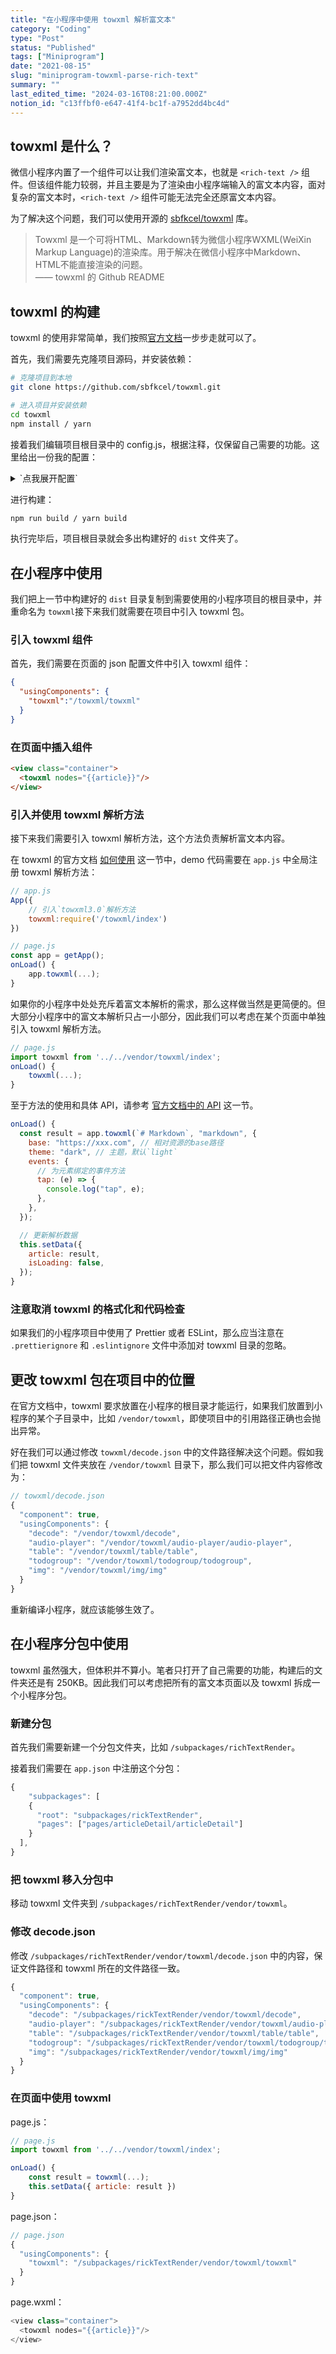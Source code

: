 ```yaml
---
title: "在小程序中使用 towxml 解析富文本"
category: "Coding"
type: "Post"
status: "Published"
tags: ["Miniprogram"]
date: "2021-08-15"
slug: "miniprogram-towxml-parse-rich-text"
summary: ""
last_edited_time: "2024-03-16T08:21:00.000Z"
notion_id: "c13ffbf0-e647-41f4-bc1f-a7952dd4bc4d"
---
```



## towxml 是什么？


微信小程序内置了一个组件可以让我们渲染富文本，也就是 `<rich-text />` 组件。但该组件能力较弱，并且主要是为了渲染由小程序端输入的富文本内容，面对复杂的富文本时，`<rich-text />` 组件可能无法完全还原富文本内容。


为了解决这个问题，我们可以使用开源的 [sbfkcel/towxml](https://github.com/sbfkcel/towxml) 库。


> Towxml 是一个可将HTML、Markdown转为微信小程序WXML(WeiXin Markup Language)的渲染库。用于解决在微信小程序中Markdown、HTML不能直接渲染的问题。  
> —— towxml 的 Github README


## towxml 的构建


towxml 的使用非常简单，我们按照[官方文档](https://github.com/sbfkcel/towxml/wiki)一步步走就可以了。


首先，我们需要先克隆项目源码，并安装依赖：


```bash
# 克隆项目到本地
git clone https://github.com/sbfkcel/towxml.git

# 进入项目并安装依赖
cd towxml
npm install / yarn
```


接着我们编辑项目根目录中的 config.js，根据注释，仅保留自己需要的功能。这里给出一份我的配置：

<details>
<summary>`点我展开配置`</summary>

```javascript
module.exports = {
    // LaTex公式、yuml解析服务架设参见 https://github.com/sbfkcel/markdown-server

    // 数学公式解析API
    latex:{
        api:'http://towxml.vvadd.com/?tex'
    },

    // yuml图解析APPI
    yuml:{
        api:'http://towxml.vvadd.com/?yuml'
    },

    // markdown解析配置，保留需要的选项即可
    markdown:[
        'sub',                      // 下标支持
        'sup',                      // 上标支持
        'ins',                      // 文本删除线支持
        'mark',                     // 文本高亮支持
        'emoji',                    // emoji表情支持
        // 'todo'                      // todo支持
    ],

    // 代码高亮配置，保留需要的选项即可（尽量越少越好，不要随意调整顺序。部分高亮有顺序依赖）
    highlight:[
        // 'c-like',
        // 'c',
        // 'bash',
        // 'css',
        // 'dart',
        // 'go',
        // 'java',
        // 'javascript',
        // 'json',
        // 'less',
        // 'scss',
        // 'shell',
        // 'xml',
        // 'htmlbars',
        // 'nginx',
        // 'php',
        // 'python',
        // 'python-repl',
        // 'typescript',

        // 'csharp',
        // 'http',
        // 'swift',
        // 'yaml',
        // 'markdown',
        // 'powershell',
        // 'ruby',
        // 'makefile',
        // 'lua',
        // 'stylus',
        // 'basic',
        // '1c',
        // 'abnf',
        // 'accesslog',
        // 'actionscript',
        // 'ada',
        // 'angelscript',
        // 'apache',
        // 'applescript',
        // 'arcade',
        // 'cpp',
        // 'arduino',
        // 'armasm',
        // 'asciidoc',
        // 'aspectj',
        // 'autohotkey',
        // 'autoit',
        // 'avrasm',
        // 'awk',
        // 'axapta',
        // 'bnf',
        // 'brainfuck',
        // 'cal',
        // 'capnproto',
        // 'ceylon',
        // 'clean',
        // 'clojure-repl',
        // 'clojure',
        // 'cmake',
        // 'coffeescript',
        // 'coq',
        // 'cos',
        // 'crmsh',
        // 'crystal',
        // 'csp',
        // 'd',
        // 'delphi',
        // 'diff',
        // 'django',
        // 'dns',
        // 'dockerfile',
        // 'dos',
        // 'dsconfig',
        // 'dts',
        // 'dust',
        // 'ebnf',
        // 'elixir',
        // 'elm',
        // 'erb',
        // 'erlang-repl',
        // 'erlang',
        // 'excel',
        // 'fix',
        // 'flix',
        // 'fortran',
        // 'fsharp',
        // 'gams',
        // 'gauss',
        // 'gcode',
        // 'gherkin',
        // 'glsl',
        // 'gml',
        // 'golo',
        // 'gradle',
        // 'groovy',
        // 'haml',
        // 'handlebars',
        // 'haskell',
        // 'haxe',
        // 'hsp',
        // 'hy',
        // 'inform7',
        // 'ini',
        // 'irpf90',
        // 'isbl',
        // 'jboss-cli',
        // 'julia-repl',
        // 'julia',
        // 'kotlin',
        // 'lasso',
        // 'latex',
        // 'ldif',
        // 'leaf',
        // 'lisp',
        // 'livecodeserver',
        // 'livescript',
        // 'llvm',
        // 'lsl',
        // 'mathematica',
        // 'matlab',
        // 'maxima',
        // 'mel',
        // 'mercury',
        // 'mipsasm',
        // 'mizar',
        // 'mojolicious',
        // 'monkey',
        // 'moonscript',
        // 'n1ql',
        // 'nim',
        // 'nix',
        // 'nsis',
        // 'objectivec',
        // 'ocaml',
        // 'openscad',
        // 'oxygene',
        // 'parser3',
        // 'perl',
        // 'pf',
        // 'pgsql',
        // 'php-template',
        // 'plaintext',
        // 'pony',
        // 'processing',
        // 'profile',
        // 'prolog',
        // 'properties',
        // 'protobuf',
        // 'puppet',
        // 'purebasic',
        // 'q',
        // 'qml',
        // 'r',
        // 'reasonml',
        // 'rib',
        // 'roboconf',
        // 'routeros',
        // 'rsl',
        // 'ruleslanguage',
        // 'rust',
        // 'sas',
        // 'scala',
        // 'scheme',
        // 'scilab',
        // 'smali',
        // 'smalltalk',
        // 'sml',
        // 'sqf',
        // 'sql',
        // 'stan',
        // 'stata',
        // 'step21',
        // 'subunit',
        // 'taggerscript',
        // 'tap',
        // 'tcl',
        // 'thrift',
        // 'tp',
        // 'twig',
        // 'vala',
        // 'vbnet',
        // 'vbscript-html',
        // 'vbscript',
        // 'verilog',
        // 'vhdl',
        // 'vim',
        // 'x86asm',
        // 'xl',
        // 'xquery',
        // 'zephir'
    ],

    // wxml原生标签，该系列标签将不会被转换
    wxml:[
        'view',
        'video',
        'text',
        'image',
        'navigator',
        'swiper',
        'swiper-item',
        'block',
        'form',
        'input',
        'textarea',
        'button',
        'checkbox-group',
        'checkbox',
        'radio-group',
        'radio',
        'rich-text',

        // 可以解析的标签（html或markdown中会很少使用）
        // 'canvas',
        // 'map',
        // 'slider',
        // 'scroll-view',
        // 'movable-area',
        // 'movable-view',
        // 'progress',
        // 'label',
        // 'switch',
        // 'picker',
        // 'picker-view',
        // 'switch',
        // 'contact-button'
    ],

    // 自定义组件
    components:[
        'audio-player',             // 音频组件，建议保留，由于小程序原生audio存在诸多问题，towxml解决了原生音频播放器的相关问题
        // 'echarts',                  // echarts图表支持
        // 'latex',                    // 数学公式支持
        'table',                    // 表格支持
        'todogroup',                // todo支持
        // 'yuml',                     // yuml图表支持
        'img'                       // 图片解析组件
    ],

    // 保留原本的元素属性（建议不要变动）
    attrs:[
        'class',
        'data',
        'id',
        'style'
    ],

    // 事件绑定方式（catch或bind），catch 会阻止事件向上冒泡。更多请参考：https://developers.weixin.qq.com/miniprogram/dev/framework/view/wxml/event.html
    bindType:'catch',

    // 需要激活的事件
    events:[
        // 'touchstart',
        // 'touchmove',
        // 'touchcancel',
        // 'touchend',
        'tap',                      // 用于元素的点击事件
        'change',                   // 用于todoList的change事件
    ],

    // 图片倍数
    dpr:1,

    // 代码块显示行号
    showLineNumber:true
}
```


</details>


进行构建：


```bash
npm run build / yarn build
```


执行完毕后，项目根目录就会多出构建好的 `dist` 文件夹了。


## 在小程序中使用


我们把上一节中构建好的 `dist` 目录复制到需要使用的小程序项目的根目录中，并重命名为 `towxml`接下来我们就需要在项目中引入 towxml 包。


### 引入 towxml 组件


首先，我们需要在页面的 json 配置文件中引入 towxml 组件：


```json
{
  "usingComponents": {
    "towxml":"/towxml/towxml"
  }
}
```


### 在页面中插入组件


```html
<view class="container">
  <towxml nodes="{{article}}"/>
</view>
```


### 引入并使用 towxml 解析方法


接下来我们需要引入 towxml 解析方法，这个方法负责解析富文本内容。


在 towxml 的官方文档 [如何使用](https://github.com/sbfkcel/towxml/wiki/3.0-%E5%A6%82%E4%BD%95%E4%BD%BF%E7%94%A8) 这一节中，demo 代码需要在 `app.js` 中全局注册 towxml 解析方法：


```javascript
// app.js
App({
	// 引入`towxml3.0`解析方法
	towxml:require('/towxml/index')
})

// page.js
const app = getApp();
onLoad() {
	app.towxml(...);
}
```


如果你的小程序中处处充斥着富文本解析的需求，那么这样做当然是更简便的。但大部分小程序中的富文本解析只占一小部分，因此我们可以考虑在某个页面中单独引入 towxml 解析方法。


```javascript
// page.js
import towxml from '../../vendor/towxml/index';
onLoad() {
	towxml(...);
}
```


至于方法的使用和具体 API，请参考 [官方文档中的 API](https://github.com/sbfkcel/towxml/wiki/3.0-%E5%A6%82%E4%BD%95%E4%BD%BF%E7%94%A8#api) 这一节。


```javascript
onLoad() {
  const result = app.towxml(`# Markdown`, "markdown", {
    base: "https://xxx.com", // 相对资源的base路径
    theme: "dark", // 主题，默认`light`
    events: {
      // 为元素绑定的事件方法
      tap: (e) => {
        console.log("tap", e);
      },
    },
  });

  // 更新解析数据
  this.setData({
    article: result,
    isLoading: false,
  });
}
```


### 注意取消 towxml 的格式化和代码检查


如果我们的小程序项目中使用了 Prettier 或者 ESLint，那么应当注意在 `.prettierignore` 和 `.eslintignore` 文件中添加对 towxml 目录的忽略。


## 更改 towxml 包在项目中的位置


在官方文档中，towxml 要求放置在小程序的根目录才能运行，如果我们放置到小程序的某个子目录中，比如 `/vendor/towxml`，即使项目中的引用路径正确也会抛出异常。


好在我们可以通过修改 `towxml/decode.json` 中的文件路径解决这个问题。假如我们把 towxml 文件夹放在 `/vendor/towxml` 目录下，那么我们可以把文件内容修改为：


```javascript
// towxml/decode.json
{
  "component": true,
  "usingComponents": {
    "decode": "/vendor/towxml/decode",
    "audio-player": "/vendor/towxml/audio-player/audio-player",
    "table": "/vendor/towxml/table/table",
    "todogroup": "/vendor/towxml/todogroup/todogroup",
    "img": "/vendor/towxml/img/img"
  }
}
```


重新编译小程序，就应该能够生效了。


## 在小程序分包中使用


towxml 虽然强大，但体积并不算小。笔者只打开了自己需要的功能，构建后的文件夹还是有 250KB。因此我们可以考虑把所有的富文本页面以及 towxml 拆成一个小程序分包。


### 新建分包


首先我们需要新建一个分包文件夹，比如 `/subpackages/richTextRender`。


接着我们需要在 `app.json` 中注册这个分包：


```javascript
{
	"subpackages": [
    {
      "root": "subpackages/rickTextRender",
      "pages": ["pages/articleDetail/articleDetail"]
    }
  ],
}
```


### 把 towxml 移入分包中


移动 towxml 文件夹到 `/subpackages/richTextRender/vendor/towxml`。


### 修改 decode.json


修改 `/subpackages/richTextRender/vendor/towxml/decode.json` 中的内容，保证文件路径和 towxml 所在的文件路径一致。


```javascript
{
  "component": true,
  "usingComponents": {
    "decode": "/subpackages/rickTextRender/vendor/towxml/decode",
    "audio-player": "/subpackages/rickTextRender/vendor/towxml/audio-player/audio-player",
    "table": "/subpackages/rickTextRender/vendor/towxml/table/table",
    "todogroup": "/subpackages/rickTextRender/vendor/towxml/todogroup/todogroup",
    "img": "/subpackages/rickTextRender/vendor/towxml/img/img"
  }
}
```


### 在页面中使用 towxml


page.js：


```javascript
// page.js
import towxml from '../../vendor/towxml/index';

onLoad() {
	const result = towxml(...);
	this.setData({ article: result })
}
```


page.json：


```javascript
// page.json
{
  "usingComponents": {
    "towxml": "/subpackages/rickTextRender/vendor/towxml/towxml"
  }
}
```


page.wxml：


```javascript
<view class="container">
  <towxml nodes="{{article}}"/>
</view>
```

